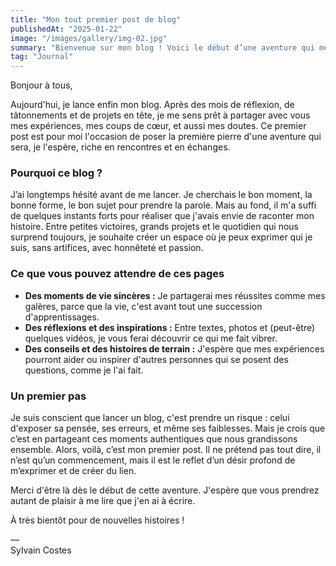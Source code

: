 ```yaml
---
title: "Mon tout premier post de blog"
publishedAt: "2025-01-22"
image: "/images/gallery/img-02.jpg"
summary: "Bienvenue sur mon blog ! Voici le début d’une aventure qui me ressemble, authentique et sincère."
tag: "Journal"
---
```


Bonjour à tous,

Aujourd'hui, je lance enfin mon blog. Après des mois de réflexion, de tâtonnements et de projets en tête, je me sens prêt à partager avec vous mes expériences, mes coups de cœur, et aussi mes doutes. Ce premier post est pour moi l'occasion de poser la première pierre d'une aventure qui sera, je l'espère, riche en rencontres et en échanges.

### Pourquoi ce blog ?

J’ai longtemps hésité avant de me lancer. Je cherchais le bon moment, la bonne forme, le bon sujet pour prendre la parole. Mais au fond, il m'a suffi de quelques instants forts pour réaliser que j'avais envie de raconter mon histoire. Entre petites victoires, grands projets et le quotidien qui nous surprend toujours, je souhaite créer un espace où je peux exprimer qui je suis, sans artifices, avec honnêteté et passion.

### Ce que vous pouvez attendre de ces pages

- **Des moments de vie sincères :** Je partagerai mes réussites comme mes galères, parce que la vie, c'est avant tout une succession d'apprentissages.
- **Des réflexions et des inspirations :** Entre textes, photos et (peut-être) quelques vidéos, je vous ferai découvrir ce qui me fait vibrer.
- **Des conseils et des histoires de terrain :** J'espère que mes expériences pourront aider ou inspirer d'autres personnes qui se posent des questions, comme je l'ai fait.

### Un premier pas

Je suis conscient que lancer un blog, c'est prendre un risque : celui d'exposer sa pensée, ses erreurs, et même ses faiblesses. Mais je crois que c’est en partageant ces moments authentiques que nous grandissons ensemble. Alors, voilà, c’est mon premier post. Il ne prétend pas tout dire, il n’est qu’un commencement, mais il est le reflet d’un désir profond de m’exprimer et de créer du lien.

Merci d'être là dès le début de cette aventure. J'espère que vous prendrez autant de plaisir à me lire que j'en ai à écrire.

À très bientôt pour de nouvelles histoires !

—  
Sylvain Costes
